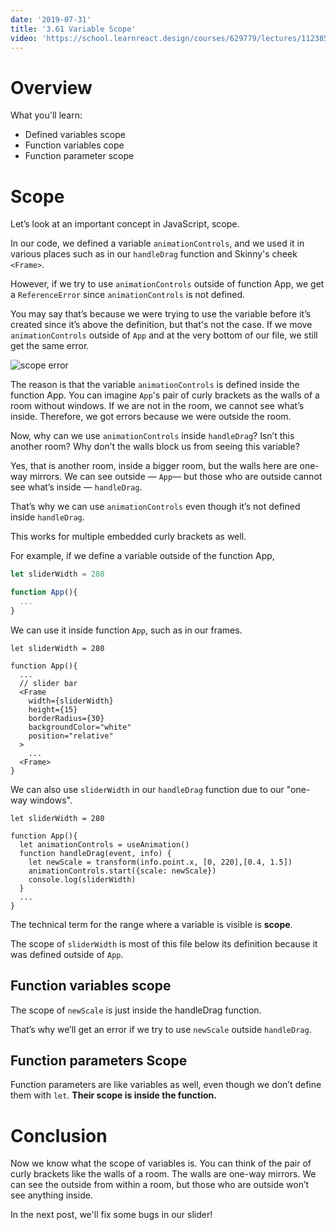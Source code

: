 ```yaml
---
date: '2019-07-31'
title: '3.61 Variable Scope'
video: 'https://school.learnreact.design/courses/629779/lectures/11238561'
---
```



# Overview

What you'll learn:

- Defined variables scope
- Function variables cope
- Function parameter scope

<CourseVideoLink to={props.pageContext.frontmatter.video} />

# Scope

Let’s look at an important concept in JavaScript, scope.

In our code, we defined a variable `animationControls`, and we used it in various places such as in our `handleDrag` function and Skinny's cheek `<Frame>`.

However, if we try to use `animationControls` outside of function App, we get a `ReferenceError` since `animationControls` is not defined.

You may say that’s because we were trying to use the variable before it’s created since it’s above the definition, but that's not the case. If we move `animationControls` outside of `App` and at the very bottom of our file, we still get the same error.

![scope error](./scopeerror.png)

The reason is that the variable `animationControls` is defined inside the function App. You can imagine `App`'s pair of curly brackets as the walls of a room without windows. If we are not in the room, we cannot see what’s inside. Therefore, we got errors because we were outside the room.

Now, why can we use `animationControls` inside `handleDrag`? Isn’t this another room? Why don’t the walls block us from seeing this variable?

Yes, that is another room, inside a bigger room, but the walls here are one-way mirrors. We can see outside — `App`— but those who are outside cannot see what’s inside — `handleDrag`.

That’s why we can use `animationControls` even though it’s not defined inside `handleDrag`.

This works for multiple embedded curly brackets as well.

For example, if we define a variable outside of the function App,

```jsx
let sliderWidth = 280

function App(){
  ...
}
```

We can use it inside function `App`, such as in our frames.

```jsx{7}
let sliderWidth = 280

function App(){
  ...
  // slider bar
  <Frame
    width={sliderWidth}
    height={15}
    borderRadius={30}
    backgroundColor="white"
    position="relative"
  >
    ...
  <Frame>
}
```

We can also use `sliderWidth` in our `handleDrag` function due to our "one-way windows".

```jsx{8}
let sliderWidth = 280

function App(){
  let animationControls = useAnimation()
  function handleDrag(event, info) {
    let newScale = transform(info.point.x, [0, 220],[0.4, 1.5])
    animationControls.start({scale: newScale})
    console.log(sliderWidth)
  }
  ...
}
```

The technical term for the range where a variable is visible is **scope**.

The scope of `sliderWidth` is most of this file below its definition because it was defined outside of `App`.

## Function variables scope

The scope of `newScale` is just inside the handleDrag function.

That’s why we’ll get an error if we try to use `newScale` outside `handleDrag`.

## Function parameters Scope

Function parameters are like variables as well, even though we don’t define them with `let`. **Their scope is inside the function.**

# Conclusion

Now we know what the scope of variables is. You can think of the pair of curly brackets like the walls of a room. The walls are one-way mirrors. We can see the outside from within a room, but those who are outside won’t see anything inside.

In the next post, we'll fix some bugs in our slider!
